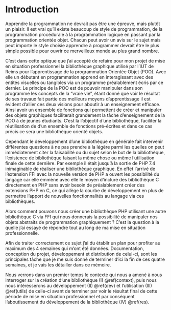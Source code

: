 \mainmatter

# Introduction {- #intro}

Apprendre la programmation ne devrait pas être une épreuve, mais plutôt un plaisir. Il est vrai qu'il existe beaucoup de style de programmation, de la programmation procédurale à la programmation logique en passant par la programmation orientée objet. Chacun peut avoir un avis sur le sujet mais peut importe le style choisie apprendre à programmer devrait être le plus simple possible pour ouvrir ce merveilleux monde au plus grand nombre.

C'est dans cette optique que j'ai accepté de refaire pour mon projet de mise en situation professionnel la bibliothèque graphique utilisé par l'IUT de Reims pour l'apprentissage de la programmation Orientée Objet (POO). Avec elle un débutant en programmation apprend en interagissant avec des entités visuelles ou tangibles via un programme préalablement écris par ce dernier. Le principe de la POO est de pouvoir manipuler dans son programme les concepts de la "vraie vie", étant donné que voir le résultat de ses travaux fait partie des meilleurs moyens d'apprentissage il est évident d'allier ces deux visions pour aboutir à un enseignement efficace. Ainsi avoir un ensemble de fonctions qui permettent de créer et manipuler des objets graphiques faciliterait grandement la tâche d'enseignement de la POO à de jeunes étudiants. C'est là l'objectif d'une bibliothèque, faciliter la réutilisation de d'un ensemble de fonctions pré-écrites et dans ce cas précis ce sera une bibliothèque orienté objets.

Cependant le développement d'une bibliothèque en générale fait intervenir différentes questions à ne pas prendre à la légère parmi les quelles on peut immédiatement citer la faisabilité ou du sujet selon le but de la bibliothèque, l'existence de bibliothèque faisant la même chose ou même l'utilisation finale de cette dernière. Par exemple il était jusqu'à la sortie de PHP 7.4 inimaginable de réaliser une bibliothèque graphique. En effet l'arrivé de l'extension FFI avec la nouvelle version de PHP a ouvert les possibilité du langage car elle emmène avec elle le moyen d'inclure des bibliothèque C directement en PHP sans avoir besoin de préalablement créer des extensions PHP en C, ce qui allège la courbe de développement en plus de permettre l'apport de nouvelles fonctionnalités au langage via ces bibliothèques.

Alors comment pouvons nous créer une bibliothèque PHP utilisant une autre bibliothèque C via FFI qui nous donnerais la possibilité de manipuler nos objets abstraits de programmation graphiquement ? C'est la question à la quelle j'ai essayé de répondre tout au long de ma mise en situation professionnelle.

Afin de traiter correctement ce sujet j'ai du établir un plan pour profiter au maximum des 4 semaines qui m'ont été données. Documentation, conception du projet, développement et distribution de celui-ci, sont les principales tâche que je me suis donné de terminer d'ici la fin de ces quatre semaines, et je vais les détailler dans ce mémoire.

Nous verrons dans un premier temps le contexte qui nous a amené à nous interroger sur la création d'une bibliothèque (I) \@ref(context), puis nous nous intéresserons au développement (II) \@ref(dev) et l'utilisation (III) \@ref(utils) de celle-ci avant de terminer par voir le résultat final de cette période de mise en situation professionnel et par conséquent l'aboutissement du développement de la bibliothèque (IV) \@ref(res).